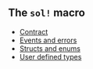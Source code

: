 ## The `sol!` macro

- [Contract](/examples/sol-macro/contract)
- [Events and errors](/examples/sol-macro/events_errors)
- [Structs and enums](/examples/sol-macro/structs_enums)
- [User defined types](/examples/sol-macro/user_defined_types)
